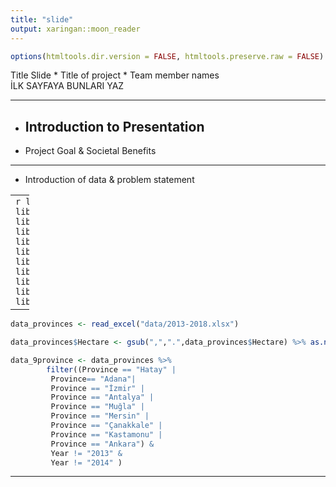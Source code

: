 ---
title: "slide"
output: xaringan::moon_reader
---

```{r setup, include=FALSE}
options(htmltools.dir.version = FALSE, htmltools.preserve.raw = FALSE)
```




Title Slide
*	Title of project
*	Team member names  
İLK SAYFAYA BUNLARI YAZ


---

*	Introduction to Presentation
---


*	Project Goal & Societal Benefits




---

 *	Introduction of data & problem statement

---
```{r, warning=F, message=F}
library(tidyverse)
library(rvest)
library(sf)
library(leaflet)
library(RColorBrewer)
library(shiny)
library(shinyjs)
library(readr)
library(readxl)
library(ggplot2)
library(tidyr)
```

---


```{r}
data_provinces <- read_excel("data/2013-2018.xlsx")
```

```{r, warning=F, message=F}
data_provinces$Hectare <- gsub(",",".",data_provinces$Hectare) %>% as.numeric()
```


```{r}
data_9province <- data_provinces %>%
        filter((Province == "Hatay" | 
         Province== "Adana"|
         Province == "İzmir" |
         Province == "Antalya" |
         Province == "Muğla" |
         Province == "Mersin" |
         Province == "Çanakkale" |
         Province == "Kastamonu" |
         Province == "Ankara") & 
         Year != "2013" & 
         Year != "2014" ) 
```

---